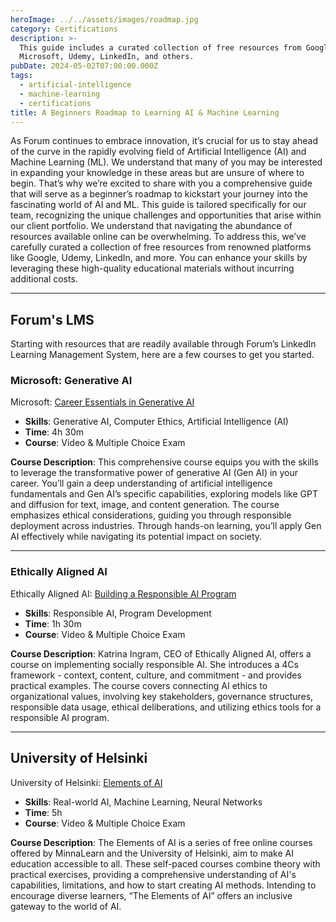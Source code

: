 ```yaml
---
heroImage: ../../assets/images/roadmap.jpg
category: Certifications
description: >-
  This guide includes a curated collection of free resources from Google,
  Microsoft, Udemy, LinkedIn, and others.
pubDate: 2024-05-02T07:00:00.000Z
tags:
  - artificial-intelligence
  - machine-learning
  - certifications
title: A Beginners Roadmap to Learning AI & Machine Learning
---
```


As Forum continues to embrace innovation, it’s crucial for us to stay ahead of the curve in the
rapidly evolving field of Artificial Intelligence (AI) and Machine Learning (ML). We understand
that many of you may be interested in expanding your knowledge in these areas but are unsure of
where to begin. That’s why we’re excited to share with you a comprehensive guide that will serve
as a beginner’s roadmap to kickstart your journey into the fascinating world of AI and ML. This
guide is tailored specifically for our team, recognizing the unique challenges and opportunities
that arise within our client portfolio. We understand that navigating the abundance of resources
available online can be overwhelming. To address this, we’ve carefully curated a collection of
free resources from renowned platforms like Google, Udemy, LinkedIn, and more. You can enhance your skills by leveraging these high-quality educational materials without incurring additional costs.

***

## Forum's LMS

Starting with resources that are readily available through Forum’s LinkedIn Learning Management
System, here are a few courses to get you started.

### Microsoft: Generative AI

Microsoft: [Career Essentials in Generative AI](https://www.linkedin.com/learning/paths/career-essentials-in-generative-ai-by-microsoft-and-linkedin)

* **Skills**: Generative AI, Computer Ethics, Artificial Intelligence (AI)
* **Time**: 4h 30m
* **Course**: Video & Multiple Choice Exam

**Course Description**: This comprehensive course equips you with the skills to leverage the
transformative power of generative AI (Gen AI) in your career. You’ll gain a deep understanding
of artificial intelligence fundamentals and Gen AI’s specific capabilities, exploring models
like GPT and diffusion for text, image, and content generation. The course emphasizes ethical
considerations, guiding you through responsible deployment across industries. Through hands-on
learning, you’ll apply Gen AI effectively while navigating its potential impact on society.

***

### Ethically Aligned AI

Ethically Aligned AI: [Building a Responsible AI Program](https://www.linkedin.com/learning/building-a-responsible-ai-program-context-culture-content-and-commitment/actionable-steps-to-responsible-ai?u=144055924)

* **Skills**: Responsible AI, Program Development
* **Time**: 1h 30m
* **Course**: Video & Multiple Choice Exam

**Course Description**: Katrina Ingram, CEO of Ethically Aligned AI, offers a course on
implementing socially responsible AI. She introduces a 4Cs framework - context, content,
culture, and commitment - and provides practical examples. The course covers connecting
AI ethics to organizational values, involving key stakeholders, governance structures,
responsible data usage, ethical deliberations, and utilizing ethics tools for a responsible
AI program.

***

## University of Helsinki

University of Helsinki: [Elements of AI](https://www.elementsofai.com/)

* **Skills**: Real-world AI, Machine Learning, Neural Networks
* **Time**: 5h
* **Course**: Video & Multiple Choice Exam

**Course Description**: The Elements of AI is a series of free online courses offered by
MinnaLearn and the University of Helsinki, aim to make AI education accessible to all.
These self-paced courses combine theory with practical exercises, providing a comprehensive
understanding of AI's capabilities, limitations, and how to start creating AI methods.
Intending to encourage diverse learners, “The Elements of AI” offers an inclusive gateway
to the world of AI.
